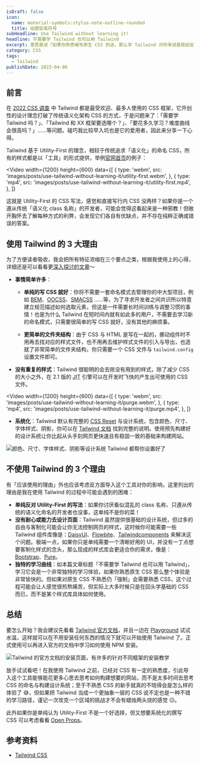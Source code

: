 ```yaml
---
isDraft: false
icon:
  name: material-symbols:stylus-note-outline-rounded
  title: 绘图铅笔符号
subHeadline: Use Tailwind without learning it!
headline: 不需要学 Tailwind 也可以用 Tailwind
excerpt: 意思是说「如果你熟悉编写原生 CSS 的话，那么学 Tailwind 对你来说是易如反掌」。在 2022 CSS 调查中 Tailwind 都是最受欢迎、最多人使用的 CSS 框架，它开创性的设计理念打破了传统语义化架构 CSS 的方式，值得尝试用不同的方式架构网站！
category: CSS
tags:
  - Tailwind
publishDate: 2023-04-06
---
```


## 前言

在 [2022 CSS 调查](https://2022.stateofcss.com/zh-Hant/css-frameworks/) 中 Tailwind 都是最受欢迎、最多人使用的 CSS 框架，它开创性的设计理念打破了传统语义化架构 CSS 的方式，于是问题来了：「需要学 Tailwind 吗？」、「Tailwind 和 XX 框架要选哪个？」、「要花多久学习？难度曲线会很高吗？」……等问题。碰巧我比较早入坑也是它的爱用者，因此来分享一下心得。

Tailwind 基于 Utility-First 的理念，相较于传统追求「语义化」的命名 CSS，所有的样式都是以「工具」的形式提供，举例[官网首页](https://tailwindcss.com/)的例子：

<Video
  width={1200}
  height={600}
  data={[
    {
      type: 'webm',
      src: 'images/posts/use-tailwind-without-learning-it/utility-first.webm',
    },
    {
      type: 'mp4',
      src: 'images/posts/use-tailwind-without-learning-it/utility-first.mp4',
    },
  ]}
></Video>
这就是 Utility-First 的 CSS 写法，感觉和直接写行内 CSS 没两样？如果你是一个遵从传统「语义化 class
名称」的开发者，可能会觉得这看起来是一种邪教！但敞开胸怀去了解每种方式的利弊，会发现它们各自有优缺点，并不存在纯粹正确或错误的答案。

## 使用 Tailwind 的 3 大理由

为了方便读者吸收，我会把所有特征浓缩在三个要点之类，根据我使用上的心得，详细还是可以看看更[深入探讨的文章](https://adamwathan.me/css-utility-classes-and-separation-of-concerns/)～

- **事情简单许多**：

  - **单纯的写 CSS 就好**：你将不需要一套命名模式去管理你的中大型项目，例如 [BEM](https://getbem.com/)、[OOCSS](http://oocss.org/)、[SMACSS](http://smacss.com/) ……等，为了寻求开发者之间共识所以特意建立规范描述如何选取元素，但这是一件需要长时间训练与调整习惯的事情！也是为什么 Tailwind 在短时间内就有如此多的用户，不需要去学习新的命名模式，只需要很简单的写 CSS 就好，没有其他的麻烦事。

  - **更简单的文件夹结构**：由于 CSS 与 HTML 是写在一起的，挪动组件时不用再去找对应的样式文件，也不用再去维护样式文件的引入与导出，也造就了非常简单的文件夹结构，你只需要一个 CSS 文件与 `tailwind.config` 设置文件即可。

- **没有重复的样式**：Tailwind 很聪明的会去除没有用到的样式，除了减少 CSS 的大小之外，在 2.1 版的 <abbr title="Just In Time">JIT</abbr> 引擎可以在开发时飞快的产生出可使用的 CSS 文件。

<Video
  width={1200}
  height={600}
  data={[
    {
      type: 'webm',
      src: 'images/posts/use-tailwind-without-learning-it/purge.webm',
    },
    {
      type: 'mp4',
      src: 'images/posts/use-tailwind-without-learning-it/purge.mp4',
    },
  ]}
></Video>

- **系统化**：Tailwind 默认有完整的 [CSS Reset](https://tailwindcss.com/docs/preflight#border-styles-are-reset-globally) 与设计系统，包含颜色、尺寸、字体样式、阴影，你可以在 [Tailwind 文档](https://tailwindcss.com/docs/) 找到完整的说明。使用预先构建好的设计系统让你比起从头手刻网页更快速且有稳固一致的基础来构建网站。

![颜色、尺寸、字体样式、阴影等设计系统 Tailwind 都帮你设置好了](./preset.webp '颜色、尺寸、字体样式、阴影等设计系统 Tailwind 都帮你设置好了')

## 不使用 Tailwind 的 3 个理由

有「应该使用的理由」外也应该考虑反方面导入这个工具对你的影响，这里列出的理由是我在使用 Tailwind 的过程中可能会遇到的困难：

- **单纯反对 Utility-First 的写法**：如果你讨厌看似混乱的 class 名称、只遵从传统的语义化命名的开发者也没事，这单纯不是你的菜！
- **没有耐心或能力去设计页面**：Tailwind 虽然提供很基础的设计系统，但过多的自由与客制化可能会让你无法控制网页的样式，这时候你可能需要一些 Tailwind 组件库像是：[DaisyUI](https://daisyui.com/)、[Flowbite](https://flowbite.com/)、[Tailwindcomponents](https://tailwindcomponents.com/) 来解决这个问题。极端一点，如果你只是单纯需要一个清晰好用的 UI，并没有一丁点想要客制化样式的念头，那么现成的样式库会更适合你的需求，像是：[Bootstrap](https://getbootstrap.com/)、[Pure](https://purecss.io/)。
- **独特的学习曲线**：如本篇文章标题「不需要学 Tailwind 也可以用 Tailwind」，学习它会是一个非常独特的学习体验，如果你熟悉原生 CSS 那么整个体验是非常愉快的。但如果对原生 CSS 不熟悉仍「强制」会需要熟悉 CSS，这个过程可能会让人感觉很煎熬痛苦，但实际上大多时候只是在回头学基础的 CSS 而已，而不是某个样式库具体如何使用。

## 总结

要怎么开始？我会建议先看看 [Tailwind 官方文档](https://tailwindcss.com/docs/)，并且一边在 [Playground](https://play.tailwindcss.com/) 试试水温，这样就可以在不用安装任何东西的情况下就可以开始使用 Tailwind 了。正式使用可以再进入官方的文档中学习如何使用 NPM 安装。

![Tailwind 的官方文档的安装页面，有许多的针对不同框架的安装教学](./install.webp 'Tailwind 支持许多框架，且有明确的安装教学文章')

放手试试看吧！在我使用 Tailwind 之前，已经对 CSS 有一定的熟悉度，引此导入这个工具能够能花更多心思去思考如何构建想要的网站，而不是太多时间去思考 CSS 的命名与构建设计系统；至于不熟悉 CSS 的新手就真的不晓得会是怎么样的体验了 😅，但如果把 Tailwind 当成一个更抽象一层的 CSS 说不定也是一种不错的学习路径，谨记一次攻克一个区域的挑战才不会有蜡烛两头烧的感觉 😑。

此外如果你是单纯认为 Utility-First 不是一个好选择，但又想要系统化的撰写 CSS 可以考虑看看 [Open Props](https://open-props.style/)。

## 参考资料

- [Tailwind CSS](https://tailwindcss.com/)
